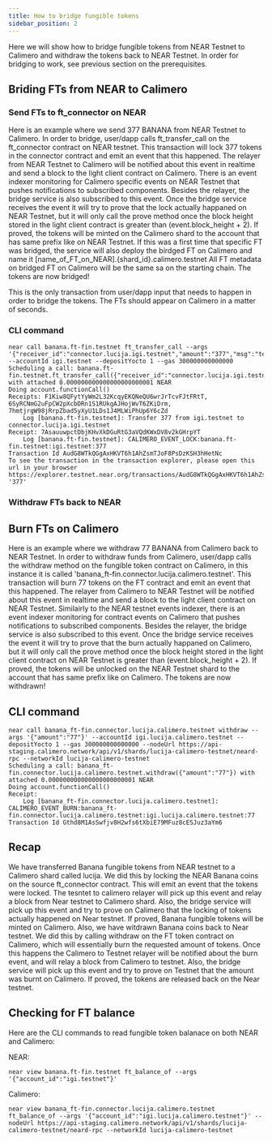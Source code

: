 ```yaml
---
title: How to bridge fungible tokens
sidebar_position: 2
---
```


Here we will show how to bridge fungible tokens from NEAR Testnet to Calimero and withdraw the tokens back to NEAR Testnet.
In order for bridging to work, see previous section on the prerequisites.

## Briding FTs from NEAR to Calimero 

### Send FTs to ft_connector on NEAR

Here is an example where we send 377 BANANA from NEAR Testnet to Calimero. In order to bridge, user/dapp calls ft_transfer_call on the ft_connector contract on NEAR testnet. This transaction will lock 377 tokens in the connector contract and emit an event that this happened. The relayer from NEAR Testnet to Calimero will be notified about this event in realtime and send a block to the light client contract on Calimero. There is an event indexer monitoring for Calimero specific events on NEAR Testnet that pushes notifications to subscribed components. Besides the relayer, the bridge service is also subscribed to this event. Once the bridge service receives the event it will try to prove that the lock actually happaned on NEAR Testnet, but it will only call the prove method once the block height stored in the light client contract is greater than (event.block_height + 2). If proved, the tokens will be minted on the Calimero shard to the account that has same prefix like on NEAR Testnet. If this was a first time that specific FT was bridged, the service will also deploy the birdged FT on Calimero and name it [name_of_FT_on_NEAR].{shard_id}.calimero.testnet 
All FT metadata on bridged FT on Calimero will be the same sa on the starting chain. The tokens are now bridged!

This is the only transaction from user/dapp input that needs to happen in order to bridge the tokens. The FTs should appear on Calimero in a matter of seconds.

### CLI command

```
near call banana.ft-fin.testnet ft_transfer_call --args '{"receiver_id":"connector.lucija.igi.testnet","amount":"377","msg":"testnet"}' --accountId igi.testnet --depositYocto 1 --gas 300000000000000
Scheduling a call: banana.ft-fin.testnet.ft_transfer_call({"receiver_id":"connector.lucija.igi.testnet","amount":"377","msg":"testnet"}) with attached 0.000000000000000000000001 NEAR
Doing account.functionCall()
Receipts: F1Kiw8QFytYyWm2L32KcqyEKQNeQU6wrJrTcvFJtFRtT, 6SyRCNmG2uFpCW2pXcbDRn1S1RUkgAJHojWvT6ZKiDrm, 7hmtjrgW98jRrpZbad5yXyU1LDs1J4MLWiPhUp6Y6cZd
	Log [banana.ft-fin.testnet]: Transfer 377 from igi.testnet to connector.lucija.igi.testnet
Receipt: 7AsauuwpctDbjKHvXkDGuRtG3aVQdKWxDV8v2kGHrpYT
	Log [banana.ft-fin.testnet]: CALIMERO_EVENT_LOCK:banana.ft-fin.testnet:igi.testnet:377
Transaction Id AudG8WTkQGgAxHKVT6h1AhZsmTJoF8PsDzKSH3hHetNc
To see the transaction in the transaction explorer, please open this url in your browser
https://explorer.testnet.near.org/transactions/AudG8WTkQGgAxHKVT6h1AhZsmTJoF8PsDzKSH3hHetNc
'377'
```

### Withdraw FTs back to NEAR

## Burn FTs on Calimero

Here is an example where we withdraw 77 BANANA from Calimero back to NEAR Testnet. In order to withdraw funds from Calimero, user/dapp calls the withdraw method on the fungible token contract on Calimero, in this instance it is called 'banana_ft-fin.connector.lucija.calimero.testnet'. This transaction will burn 77 tokens on the FT contract and emit an event that this happened. The relayer from Calimero to NEAR Testnet will be notified about this event in realtime and send a block to the light client contract on NEAR Testnet. Similairly to the NEAR testnet events indexer, there is an event indexer monitoring for contract events on Calimero that pushes notifications to subscribed components. Besides the relayer, the bridge service is also subscribed to this event. Once the bridge service receives the event it will try to prove that the burn actually happaned on Calimero, but it will only call the prove method once the block height stored in the light client contract on NEAR Testnet is greater than (event.block_height + 2). If proved, the tokens will be unlocked on the NEAR Testnet shard to the account that has same prefix like on Calimero. 
The tokens are now withdrawn!

## CLI command

```
near call banana_ft-fin.connector.lucija.calimero.testnet withdraw --args '{"amount":"77"}' --accountId igi.lucija.calimero.testnet --depositYocto 1 --gas 300000000000000 --nodeUrl https://api-staging.calimero.network/api/v1/shards/lucija-calimero-testnet/neard-rpc --networkId lucija-calimero-testnet
Scheduling a call: banana_ft-fin.connector.lucija.calimero.testnet.withdraw({"amount":"77"}) with attached 0.000000000000000000000001 NEAR
Doing account.functionCall()
Receipt: 
	Log [banana_ft-fin.connector.lucija.calimero.testnet]: CALIMERO_EVENT_BURN:banana_ft-fin.connector.lucija.calimero.testnet:igi.lucija.calimero.testnet:77
Transaction Id Gthd8M1AsSwfjv8H2wfs6tXbiE79MFuz8cESJuz3aYm6
```

## Recap

We have transferred Banana fungible tokens from NEAR testnet to a Calimero shard called lucija. We did this by locking the NEAR Banana coins on the source ft_connector contract. This will emit an event that the tokens were locked. The tesntet to calimero relayer will pick up this event and relay a block from Near testnet to Calimero shard. Also, the bridge service will pick up this event and try to prove on Calimero that the locking of tokens actually happened on Near testnet. If proved, Banana fungible tokens will be minted on Calimero.
Also, we have witdrawn Banana coins back to Near testnet. We did this by calling withdraw on the FT token contract on Calimero, which will essentially burn the requested amount of tokens. Once this happens the Calimero to Testnet relayer will be notified about the burn event, and will relay a block from Calimero to testnet. Also, the bridge service will pick up this event and try to prove on Testnet that the amount was burnt on Calimero. If proved, the tokens are released back on the Near testnet.

## Checking for FT balance

Here are the CLI commands to read fungible token balanace on both NEAR and Calimero:

NEAR:
```
near view banana.ft-fin.testnet ft_balance_of --args '{"account_id":"igi.testnet"}'
```

Calimero:
```
near view banana_ft-fin.connector.lucija.calimero.testnet ft_balance_of --args '{"account_id":"igi.lucija.calimero.testnet"}' --nodeUrl https://api-staging.calimero.network/api/v1/shards/lucija-calimero-testnet/neard-rpc --networkId lucija-calimero-testnet
```
